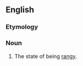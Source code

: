 ==English==

===Etymology===
{{suffix|en|rangy|ness}}

===Noun===
{{en-noun|-}}

# The state of being [[rangy]].